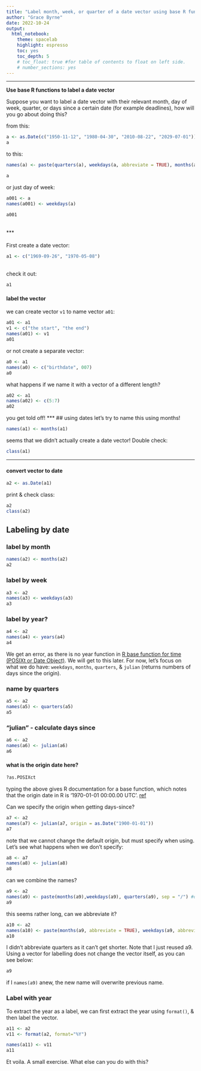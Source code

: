 ```yaml
---
title: "Label month, week, or quarter of a date vector using base R functions"
author: "Grace Byrne"
date: 2022-10-24
output: 
  html_notebook: 
    theme: spacelab
    highlight: espresso
    toc: yes
    toc_depth: 5
    # toc_float: true #for table of contents to float on left side.
    # number_sections: yes
---
```


------------------------------------------------------------------------

**Use base R functions to label a date vector**  

Suppose you want to label a date vector with their relevant month, day of week, quarter, or days since a certain date (for example deadlines), how will you go about doing this?

from this:
```r
a <- as.Date(c("1950-11-12", "1980-04-30", "2010-08-22", "2029-07-01"))
a
```


to this:
```r
names(a) <- paste(quarters(a), weekdays(a, abbreviate = TRUE), months(a, abbreviate = TRUE), sep = "|")

a
```

or just day of week:
```r
a001 <- a
names(a001) <- weekdays(a)

a001
```
</br>
***
</br>  
First create a date vector:
```r
a1 <- c("1969-09-26", "1970-05-08")
```
</br>
check it out:
```r
a1
```

#### label the vector 
we can create vector `v1` to name vector `a01`:
```r
a01 <- a1
v1 <- c("the start", "the end")
names(a01) <- v1
a01
```
or not create a separate vector:
```r
a0 <- a1
names(a0) <- c("birthdate", 007)
a0
```
what happens if we name it with a vector of a different length?
```r
a02 <- a1
names(a02) <- c(5:7) 
a02
```
you get told off!
***
## using dates
let's try to name this using months!

```r
names(a1) <- months(a1)
```
seems that we didn't actually create a date vector! Double check:
```r
class(a1)
```
***
#### convert vector to date
```r
a2 <- as.Date(a1)
```
print & check class:
```r
a2
class(a2)
```
## Labeling by date {.tabset}

### label by month
```r
names(a2) <- months(a2)
a2
```

### label by week

```r
a3 <- a2
names(a3) <- weekdays(a3)
a3
```

### label by year?

```r
a4 <- a2
names(a4) <- years(a4)
a4
```
We get an error, as there is no year function in [R base function for time (POSIXt or Date Object)](https://www.rdocumentation.org/packages/base/versions/3.6.2/topics/weekdays). We will get to this later. For now, let's focus on what we do have: `weekdays`, `months`, `quarters`, & `julian` (returns numbers of days since the origin).

### name by quarters

```r
a5 <- a2
names(a5) <- quarters(a5)
a5
```

### "julian" - calculate days since

```r
a6 <- a2
names(a6) <- julian(a6)
a6
```

#### what is the origin date here?

```r
?as.POSIXct
```

typing the above gives R documentation for a base function, which notes that the origin date in R is '1970-01-01 00:00.00 UTC'. [ref](https://www.rdocumentation.org/packages/base/versions/3.6.2/topics/ISOdatetime)

Can we specify the origin when getting days-since?

```r
a7 <- a2
names(a7) <- julian(a7, origin = as.Date("1900-01-01"))
a7
```

note that we cannot change the default origin, but must specify when using. Let's see what happens when we don't specify:

```r
a8 <- a7
names(a8) <- julian(a8)
a8
```

can we combine the names?

```r
a9 <- a2
names(a9) <- paste(months(a9),weekdays(a9), quarters(a9), sep = "/") #default separator is blank space
a9
```

this seems rather long, can we abbreviate it?

```r
a10 <- a2
names(a10) <- paste(months(a9, abbreviate = TRUE), weekdays(a9, abbreviate = TRUE), quarters(a9), sep = "-") #as default abbreviate is set to FALSE
a10
```

I didn't abbreviate quarters as it can't get shorter. Note that I just reused a9. Using a vector for labelling does not change the vector itself, as you can see below:

```r
a9
```

if I `names(a9)` anew, the new name will overwrite previous name.

### Label with year
To extract the year as a label, we can first extract the year using `format()`, & then label the vector.
```r
a11 <- a2
v11 <- format(a2, format="%Y")

names(a11) <- v11
a11
```

Et voila. A small exercise. What else can you do with this?